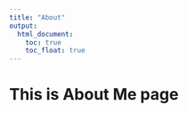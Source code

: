 ```yaml
---
title: "About"
output: 
  html_document:
    toc: true
    toc_float: true
---
```


# This is About Me page


